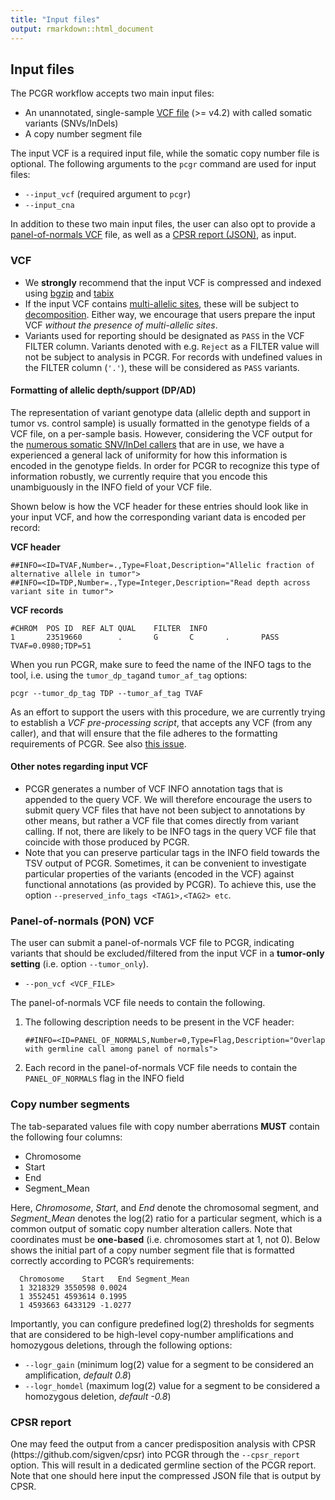 ```yaml
---
title: "Input files"
output: rmarkdown::html_document
---
```


## Input files

The PCGR workflow accepts two main input files:

  * An unannotated, single-sample [VCF file](https://github.com/samtools/hts-specs#variant-calling-data-files) (>= v4.2) with called somatic variants (SNVs/InDels)
  * A copy number segment file


The input VCF is a required input file, while the somatic copy number file is optional. The following arguments to the `pcgr` command are used for input files:

* `--input_vcf` (required argument to `pcgr`)
* `--input_cna`

In addition to these two main input files, the user can also opt to provide a [panel-of-normals VCF](#panel-of-normals-pon-vcf) file, as well as a [CPSR report (JSON)](#cpsr-report), as input.

### VCF

* We __strongly__ recommend that the input VCF is compressed and indexed using [bgzip](http://www.htslib.org/doc/bgzip.html) and [tabix](http://www.htslib.org/doc/tabix.html)
* If the input VCF contains [multi-allelic sites](https://glow.readthedocs.io/en/latest/etl/variant-splitter.html), these will be subject to [decomposition](http://genome.sph.umich.edu/wiki/Vt#Decompose). Either way, we encourage that users prepare the input VCF _without the presence of multi-allelic sites_.
* Variants used for reporting should be designated as `PASS` in the VCF FILTER column. Variants denoted with e.g. `Reject` as a FILTER value will not be subject to analysis in PCGR. For records with undefined values in the FILTER column (`'.'`), these will be considered as `PASS` variants.

#### Formatting of allelic depth/support (DP/AD)

The representation of variant genotype data (allelic depth and support in tumor vs. control sample) is usually formatted in the genotype fields of a VCF file, on a per-sample basis. However, considering the VCF output for the [numerous somatic SNV/InDel callers](https://www.biostars.org/p/19104/) that are in use, we have a experienced a general lack of uniformity for how this information is encoded in the genotype fields. In order for PCGR to recognize this type of information robustly, we currently require that you encode this unambiguously in the INFO field of your VCF file.

Shown below is how the VCF header for these entries should look like in your input VCF, and how the corresponding variant data is encoded per record:

__VCF header__

```
##INFO=<ID=TVAF,Number=.,Type=Float,Description="Allelic fraction of alternative allele in tumor">
##INFO=<ID=TDP,Number=.,Type=Integer,Description="Read depth across variant site in tumor">
```

__VCF records__

```
#CHROM	POS	ID	REF	ALT	QUAL	FILTER	INFO
1       23519660        .       G       C       .       PASS    TVAF=0.0980;TDP=51
```

When you run PCGR, make sure to feed the name of the INFO tags to the tool, i.e. using the `tumor_dp_tag`and `tumor_af_tag` options:

```
pcgr --tumor_dp_tag TDP --tumor_af_tag TVAF
```

As an effort to support the users with this procedure, we are currently trying to establish a _VCF pre-processing script_, that accepts any VCF (from any caller), and that will ensure that the file adheres to the formatting requirements of PCGR. See also [this issue](htts://github.com/sigven/pcgr/issues/136).

#### Other notes regarding input VCF

* PCGR generates a number of VCF INFO annotation tags that is appended to the query VCF. We will therefore encourage the users to submit query VCF files that have not been subject to annotations by other means, but rather a VCF file that comes directly from variant calling. If not, there are likely to be INFO tags in the query VCF file that coincide with those produced by PCGR.
* Note that you can preserve particular tags in the INFO field towards the TSV output of PCGR. Sometimes, it can be convenient to investigate particular properties of the variants (encoded in the VCF) against functional annotations (as provided by PCGR). To achieve this, use the option `--preserved_info_tags <TAG1>,<TAG2> etc`.


### Panel-of-normals (PON) VCF

The user can submit a panel-of-normals VCF file to PCGR, indicating variants that should be excluded/filtered from the input VCF in a __tumor-only setting__ (i.e. option `--tumor_only`).

* `--pon_vcf <VCF_FILE>`

The panel-of-normals VCF file needs to contain the following.

1. The following description needs to be present in the VCF header:

	`##INFO=<ID=PANEL_OF_NORMALS,Number=0,Type=Flag,Description="Overlap with germline call among panel of normals">`

2. Each record in the panel-of-normals VCF file needs to contain the `PANEL_OF_NORMALS` flag in the INFO field


### Copy number segments

The tab-separated values file with copy number aberrations __MUST__ contain the following four columns:

* Chromosome
* Start
* End
* Segment_Mean

Here, _Chromosome_, _Start_, and _End_ denote the chromosomal segment, and _Segment_Mean_ denotes the log(2) ratio for a particular segment, which is a common output of somatic copy number alteration callers. Note that coordinates must be **one-based** (i.e. chromosomes start at 1, not 0). Below shows the initial part of a copy number segment file that is formatted correctly according to PCGR's requirements:

      Chromosome	Start	End	Segment_Mean
      1 3218329 3550598 0.0024
      1 3552451 4593614 0.1995
      1 4593663 6433129 -1.0277

Importantly, you can configure predefined log(2) thresholds for segments that are considered to be high-level copy-number amplifications and homozygous deletions, through the following options:

* `--logr_gain` (minimum log(2) value for a segment to be considered an amplification, _default 0.8_)
* `--logr_homdel` (maximum log(2) value for a segment to be considered a homozygous deletion, _default -0.8_)

### CPSR report

One may feed the output from a cancer predisposition analysis with CPSR (https://github.com/sigven/cpsr) into PCGR through the `--cpsr_report` option. This will result in a dedicated germline section of the PCGR report. Note that one should here input the compressed JSON file that is output by CPSR.
